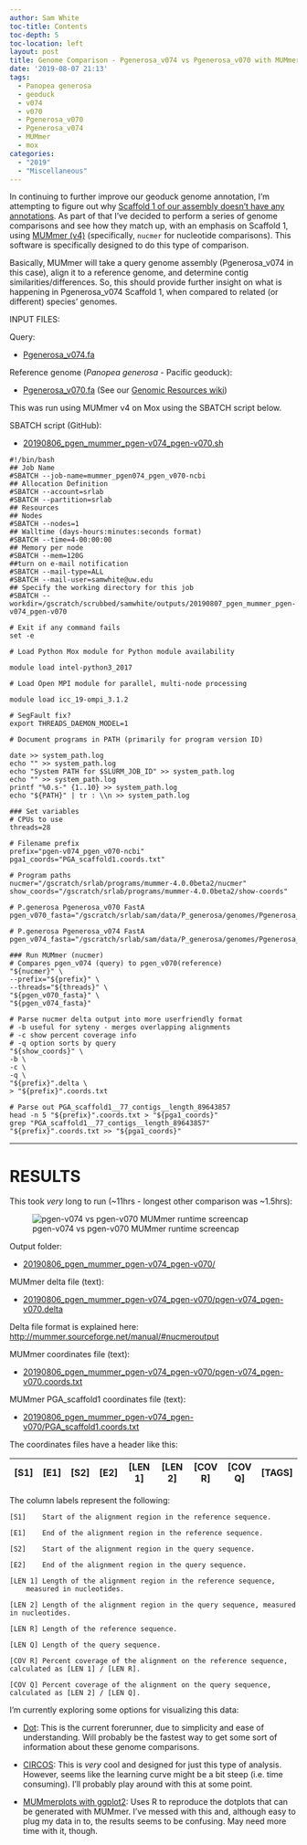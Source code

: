 ```yaml
---
author: Sam White
toc-title: Contents
toc-depth: 5
toc-location: left
layout: post
title: Genome Comparison - Pgenerosa_v074 vs Pgenerosa_v070 with MUMmer on Mox
date: '2019-08-07 21:13'
tags:
  - Panopea generosa
  - geoduck
  - v074
  - v070
  - Pgenerosa_v070
  - Pgenerosa_v074
  - MUMmer
  - mox
categories:
  - "2019"
  - "Miscellaneous"
---
```

In continuing to further improve our geoduck genome annotation, I'm attempting to figure out why [Scaffold 1 of our assembly doesn't have any annotations](https://github.com/RobertsLab/resources/issues/721). As part of that I've decided to perform a series of genome comparisons and see how they match up, with an emphasis on Scaffold 1, using [MUMmer (v4)](https://github.com/mummer4/mummer) (specifically, `nucmer` for nucleotide comparisons). This software is specifically designed to do this type of comparison.

Basically, MUMmer will take a query genome assembly (Pgenerosa_v074 in this case), align it to a reference genome, and determine contig similarities/differences. So, this should provide further insight on what is happening in Pgenerosa_v074 Scaffold 1, when compared to related (or different) species' genomes.

INPUT FILES:

Query:

- [Pgenerosa_v074.fa](http://owl.fish.washington.edu/halfshell/genomic-databank/Pgenerosa_v074.fa)

Reference genome (_Panopea generosa_ - Pacific geoduck):

- [Pgenerosa_v070.fa](http://owl.fish.washington.edu/halfshell/genomic-databank/Pgenerosa_v070.fa) (See our [Genomic Resources wiki](https://github.com/RobertsLab/resources/wiki/Genomic-Resources))


This was run using MUMmer v4 on Mox using the SBATCH script below.

SBATCH script (GitHub):

- [20190806_pgen_mummer_pgen-v074_pgen-v070.sh](https://github.com/RobertsLab/sams-notebook/blob/master/sbatch_scripts/20190806_pgen_mummer_pgen-v074_pgen-v070.sh)

```shell
#!/bin/bash
## Job Name
#SBATCH --job-name=mummer_pgen074_pgen_v070-ncbi
## Allocation Definition
#SBATCH --account=srlab
#SBATCH --partition=srlab
## Resources
## Nodes
#SBATCH --nodes=1
## Walltime (days-hours:minutes:seconds format)
#SBATCH --time=4-00:00:00
## Memory per node
#SBATCH --mem=120G
##turn on e-mail notification
#SBATCH --mail-type=ALL
#SBATCH --mail-user=samwhite@uw.edu
## Specify the working directory for this job
#SBATCH --workdir=/gscratch/scrubbed/samwhite/outputs/20190807_pgen_mummer_pgen-v074_pgen-v070

# Exit if any command fails
set -e

# Load Python Mox module for Python module availability

module load intel-python3_2017

# Load Open MPI module for parallel, multi-node processing

module load icc_19-ompi_3.1.2

# SegFault fix?
export THREADS_DAEMON_MODEL=1

# Document programs in PATH (primarily for program version ID)

date >> system_path.log
echo "" >> system_path.log
echo "System PATH for $SLURM_JOB_ID" >> system_path.log
echo "" >> system_path.log
printf "%0.s-" {1..10} >> system_path.log
echo "${PATH}" | tr : \\n >> system_path.log

### Set variables
# CPUs to use
threads=28

# Filename prefix
prefix="pgen-v074_pgen_v070-ncbi"
pga1_coords="PGA_scaffold1.coords.txt"

# Program paths
nucmer="/gscratch/srlab/programs/mummer-4.0.0beta2/nucmer"
show_coords="/gscratch/srlab/programs/mummer-4.0.0beta2/show-coords"

# P.generosa Pgenerosa_v070 FastA
pgen_v070_fasta="/gscratch/srlab/sam/data/P_generosa/genomes/Pgenerosa_v070.fa"

# P.generosa Pgenerosa_v074 FastA
pgen_v074_fasta="/gscratch/srlab/sam/data/P_generosa/genomes/Pgenerosa_v074.fa"

### Run MUMmer (nucmer)
# Compares pgen_v074 (query) to pgen_v070(reference)
"${nucmer}" \
--prefix="${prefix}" \
--threads="${threads}" \
"${pgen_v070_fasta}" \
"${pgen_v074_fasta}"

# Parse nucmer delta output into more userfriendly format
# -b useful for syteny - merges overlapping alignments
# -c show percent coverage info
# -q option sorts by query
"${show_coords}" \
-b \
-c \
-q \
"${prefix}".delta \
> "${prefix}".coords.txt

# Parse out PGA_scaffold1__77_contigs__length_89643857
head -n 5 "${prefix}".coords.txt > "${pga1_coords}"
grep "PGA_scaffold1__77_contigs__length_89643857" "${prefix}".coords.txt >> "${pga1_coords}"
```

---

# RESULTS

This took _very_ long to run (~11hrs - longest other comparison was ~1.5hrs):

![pgen-v074 vs pgen-v070 MUMmer runtime screencap](https://github.com/RobertsLab/sams-notebook/blob/master/images/screencaps/20190806_mummer_pgen-074_pgen-v070_runtime.png?raw=true)

Output folder:

- [20190806_pgen_mummer_pgen-v074_pgen-v070/](https://gannet.fish.washington.edu/Atumefaciens/20190806_pgen_mummer_pgen-v074_pgen-v070)

MUMmer delta file (text):

- [20190806_pgen_mummer_pgen-v074_pgen-v070/pgen-v074_pgen-v070.delta](https://gannet.fish.washington.edu/Atumefaciens/20190806_pgen_mummer_pgen-v074_pgen-v070/pgen-v074_pgen-v070.delta)

Delta file format is explained here: [http://mummer.sourceforge.net/manual/#nucmeroutput](http://mummer.sourceforge.net/manual/#nucmeroutput)

MUMmer coordinates file (text):

- [20190806_pgen_mummer_pgen-v074_pgen-v070/pgen-v074_pgen-v070.coords.txt](https://gannet.fish.washington.edu/Atumefaciens/20190806_pgen_mummer_pgen-v074_pgen-v070/pgen-v074_pgen-v070.coords.txt)

MUMmer PGA_scaffold1 coordinates file (text):

- [20190806_pgen_mummer_pgen-v074_pgen-v070/PGA_scaffold1.coords.txt](https://gannet.fish.washington.edu/Atumefaciens/20190806_pgen_mummer_pgen-v074_pgen-v070/PGA_scaffold1.coords.txt)


The coordinates files have a header like this:

| [S1]  |   [E1] | [S2]  |   [E2] | [LEN 1] | [LEN 2] | [COV R] | [COV Q] | [TAGS] |
|-------|--------|-------|--------|---------|---------|---------|---------|--------|

The column labels represent the following:

```
[S1]    Start of the alignment region in the reference sequence.

[E1]    End of the alignment region in the reference sequence.

[S2]    Start of the alignment region in the query sequence.

[E2]    End of the alignment region in the query sequence.

[LEN 1] Length of the alignment region in the reference sequence,
    measured in nucleotides.

[LEN 2] Length of the alignment region in the query sequence, measured in nucleotides.

[LEN R] Length of the reference sequence.

[LEN Q] Length of the query sequence.

[COV R] Percent coverage of the alignment on the reference sequence, calculated as [LEN 1] / [LEN R].

[COV Q] Percent coverage of the alignment on the query sequence, calculated as [LEN 2] / [LEN Q].
```

I'm currently exploring some options for visualizing this data:

- [Dot](https://github.com/dnanexus/dot): This is the current forerunner, due to simplicity and ease of understanding. Will probably be the fastest way to get some sort of information about these genome comparisons.

- [CIRCOS](http://circos.ca/): This is _very_ cool and designed for just this type of analysis. However, seems like the learning curve might be a bit steep (i.e. time consuming). I'll probably play around with this at some point.

- [MUMmerplots with ggplot2](https://jmonlong.github.io/Hippocamplus/2017/09/19/mummerplots-with-ggplot2/): Uses R to reproduce the dotplots that can be generated with MUMmer. I've messed with this and, although easy to plug my data in to, the results seems to be confusing. May need more time with it, though.

